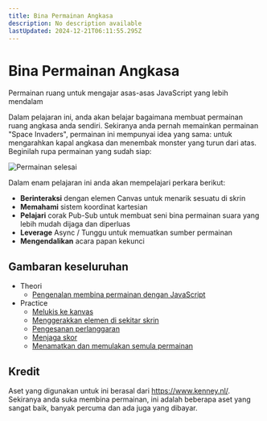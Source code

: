 ```yaml
---
title: Bina Permainan Angkasa
description: No description available
lastUpdated: 2024-12-21T06:11:55.295Z
---
```


# Bina Permainan Angkasa

Permainan ruang untuk mengajar asas-asas JavaScript yang lebih mendalam

Dalam pelajaran ini, anda akan belajar bagaimana membuat permainan ruang angkasa anda sendiri. Sekiranya anda pernah memainkan permainan "Space Invaders", permainan ini mempunyai idea yang sama: untuk mengarahkan kapal angkasa dan menembak monster yang turun dari atas. Beginilah rupa permainan yang sudah siap:

![Permainan selesai](../images/pewpew.gif)

Dalam enam pelajaran ini anda akan mempelajari perkara berikut:

- **Berinteraksi** dengan elemen Canvas untuk menarik sesuatu di skrin
- **Memahami** sistem koordinat kartesian
- **Pelajari** corak Pub-Sub untuk membuat seni bina permainan suara yang lebih mudah dijaga dan diperluas
- **Leverage** Async / Tunggu untuk memuatkan sumber permainan
- **Mengendalikan** acara papan kekunci

## Gambaran keseluruhan

- Theori
   - [Pengenalan membina permainan dengan JavaScript](../1-introduction/README.md)
- Practice
   - [Melukis ke kanvas](../2-drawing-to-canvas/README.md)
   - [Menggerakkan elemen di sekitar skrin](../3-moving-elements-around/README.md)
   - [Pengesanan perlanggaran](../4-collision-detection/README.md)
   - [Menjaga skor](../5-keeping-score/README.md)
   - [Menamatkan dan memulakan semula permainan](../6-end-condition/README.md)

## Kredit

Aset yang digunakan untuk ini berasal dari https://www.kenney.nl/.
Sekiranya anda suka membina permainan, ini adalah beberapa aset yang sangat baik, banyak percuma dan ada juga yang dibayar.


